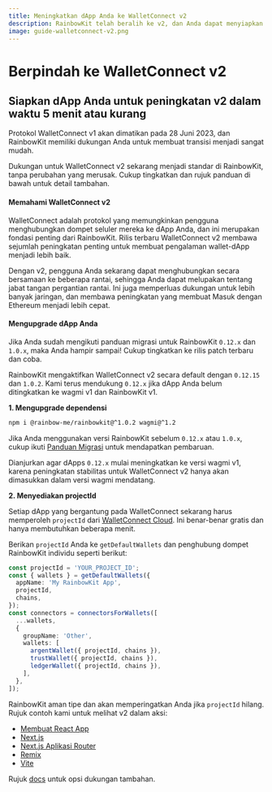 ```yaml
---
title: Meningkatkan dApp Anda ke WalletConnect v2
description: RainbowKit telah beralih ke v2, dan Anda dapat menyiapkan dApp Anda dalam waktu 5 menit atau kurang
image: guide-walletconnect-v2.png
---
```


# Berpindah ke WalletConnect v2

## Siapkan dApp Anda untuk peningkatan v2 dalam waktu 5 menit atau kurang

Protokol WalletConnect v1 akan dimatikan pada 28 Juni 2023, dan RainbowKit memiliki dukungan Anda untuk membuat transisi menjadi sangat mudah.

Dukungan untuk WalletConnect v2 sekarang menjadi standar di RainbowKit, tanpa perubahan yang merusak. Cukup tingkatkan dan rujuk panduan di bawah untuk detail tambahan.

#### Memahami WalletConnect v2

WalletConnect adalah protokol yang memungkinkan pengguna menghubungkan dompet seluler mereka ke dApp Anda, dan ini merupakan fondasi penting dari RainbowKit. Rilis terbaru WalletConnect v2 membawa sejumlah peningkatan penting untuk membuat pengalaman wallet-dApp menjadi lebih baik.

Dengan v2, pengguna Anda sekarang dapat menghubungkan secara bersamaan ke beberapa rantai, sehingga Anda dapat melupakan tentang jabat tangan pergantian rantai. Ini juga memperluas dukungan untuk lebih banyak jaringan, dan membawa peningkatan yang membuat Masuk dengan Ethereum menjadi lebih cepat.

#### Mengupgrade dApp Anda

Jika Anda sudah mengikuti panduan migrasi untuk RainbowKit `0.12.x` dan `1.0.x`, maka Anda hampir sampai! Cukup tingkatkan ke rilis patch terbaru dan coba.

RainbowKit mengaktifkan WalletConnect v2 secara default dengan `0.12.15` dan `1.0.2`. Kami terus mendukung `0.12.x` jika dApp Anda belum ditingkatkan ke wagmi v1 dan RainbowKit v1.

**1. Mengupgrade dependensi**

```bash
npm i @rainbow-me/rainbowkit@^1.0.2 wagmi@^1.2
```

Jika Anda menggunakan versi RainbowKit sebelum `0.12.x` atau `1.0.x`, cukup ikuti [Panduan Migrasi](/docs/migration-guide) untuk mendapatkan pembaruan.

Dianjurkan agar dApps `0.12.x` mulai meningkatkan ke versi wagmi v1, karena peningkatan stabilitas untuk WalletConnect v2 hanya akan dimasukkan dalam versi wagmi mendatang.

**2. Menyediakan projectId**

Setiap dApp yang bergantung pada WalletConnect sekarang harus memperoleh `projectId` dari [WalletConnect Cloud](https://cloud.walletconnect.com/). Ini benar-benar gratis dan hanya membutuhkan beberapa menit.

Berikan `projectId` Anda ke `getDefaultWallets` dan penghubung dompet RainbowKit individu seperti berikut:

```ts
const projectId = 'YOUR_PROJECT_ID';
const { wallets } = getDefaultWallets({
  appName: 'My RainbowKit App',
  projectId,
  chains,
});
const connectors = connectorsForWallets([
  ...wallets,
  {
    groupName: 'Other',
    wallets: [
      argentWallet({ projectId, chains }),
      trustWallet({ projectId, chains }),
      ledgerWallet({ projectId, chains }),
    ],
  },
]);
```

RainbowKit aman tipe dan akan memperingatkan Anda jika `projectId` hilang. Rujuk contoh kami untuk melihat v2 dalam aksi:

- [Membuat React App](https://codesandbox.io/p/sandbox/github/rainbow-me/rainbowkit/tree/main/examples/with-create-react-app)
- [Next.js](https://codesandbox.io/p/sandbox/github/rainbow-me/rainbowkit/tree/main/examples/with-next)
- [Next.js Aplikasi Router](https://codesandbox.io/p/sandbox/github/rainbow-me/rainbowkit/tree/main/examples/with-next-app)
- [Remix](https://codesandbox.io/p/sandbox/github/rainbow-me/rainbowkit/tree/main/examples/with-remix)
- [Vite](https://codesandbox.io/p/sandbox/github/rainbow-me/rainbowkit/tree/main/examples/with-vite)

Rujuk [docs](https://www.rainbowkit.com/docs/custom-wallet-list#walletconnect) untuk opsi dukungan tambahan.
